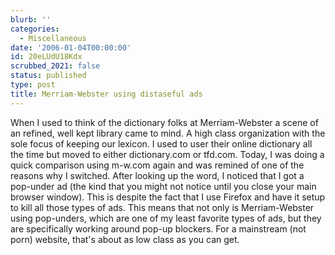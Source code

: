 ```yaml
---
blurb: ''
categories:
  - Miscellaneous
date: '2006-01-04T00:00:00'
id: 20eLUdU18Kdx
scrubbed_2021: false
status: published
type: post
title: Merriam-Webster using distaseful ads
---
```


When I used to think of the dictionary folks at Merriam-Webster a
scene of an refined, well kept library came to mind. A high class
organization with the sole focus of keeping our lexicon. I used to
user their online dictionary all the time but moved to either
dictionary.com or tfd.com. Today, I was doing a quick comparison
using m-w.com again and was remined of one of the reasons why I
switched. After looking up the word, I noticed that I got a
pop-under ad (the kind that you might not notice until you close
your main browser window). This is despite the fact that I use
Firefox and have it setup to kill all those types of ads. This
means that not only is Merriam-Webster using pop-unders, which are
one of my least favorite types of ads, but they are specifically
working around pop-up blockers. For a mainstream (not porn)
website, that's about as low class as you can get.
